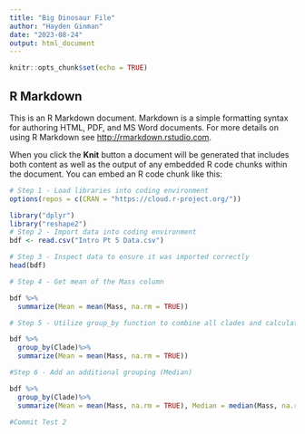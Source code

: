 ```yaml
---
title: "Big Dinosaur File"
author: "Hayden Ginman"
date: "2023-08-24"
output: html_document
---
```


```r
knitr::opts_chunk$set(echo = TRUE)
```

## R Markdown

This is an R Markdown document. Markdown is a simple formatting syntax for authoring HTML, PDF, and MS Word documents. For more details on using R Markdown see <http://rmarkdown.rstudio.com>.

When you click the **Knit** button a document will be generated that includes both content as well as the output of any embedded R code chunks within the document. You can embed an R code chunk like this:

```r
# Step 1 - Load libraries into coding environment
options(repos = c(CRAN = "https://cloud.r-project.org/"))

library("dplyr")
library("reshape2")
# Step 2 - Import data into coding environment
bdf <- read.csv("Intro Pt 5 Data.csv")

# Step 3 - Inspect data to ensure it was imported correctly
head(bdf)

# Step 4 - Get mean of the Mass column

bdf %>%
  summarize(Mean = mean(Mass, na.rm = TRUE))

# Step 5 - Utilize group_by function to combine all clades and calculate mean for all of them at once.

bdf %>%
  group_by(Clade)%>%
  summarize(Mean = mean(Mass, na.rm = TRUE))

#Step 6 - Add an additional grouping (Median)

bdf %>%
  group_by(Clade)%>%
  summarize(Mean = mean(Mass, na.rm = TRUE), Median = median(Mass, na.rm = TRUE))

#Commit Test 2
```